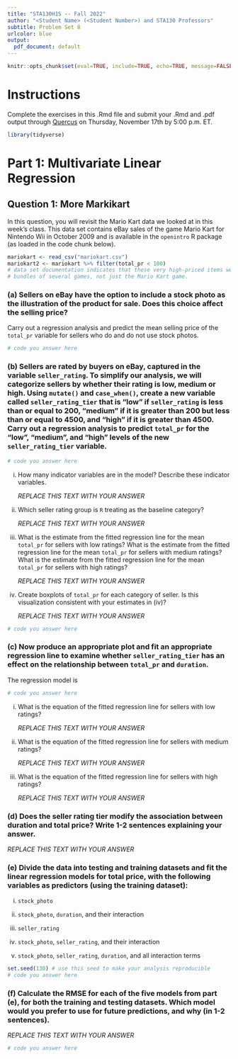 ```yaml
---
title: "STA130H1S -- Fall 2022"
author: "<Student Name> (<Student Number>) and STA130 Professors"
subtitle: Problem Set 8
urlcolor: blue
output:
  pdf_document: default
---
```


```r
knitr::opts_chunk$set(eval=TRUE, include=TRUE, echo=TRUE, message=FALSE, warning=FALSE)
```

# Instructions

Complete the exercises in this .Rmd file and submit your .Rmd and .pdf output through [Quercus](https://q.utoronto.ca/courses/253019/assignments/782402) on Thursday, November 17th by 5:00 p.m. ET. 


```r
library(tidyverse)
```

# Part 1: Multivariate Linear Regression

## Question 1: More Markikart

In this question, you will revisit the Mario Kart data we looked at in this week's class. This data set contains eBay sales of the game Mario Kart for Nintendo Wii in October 2009 and is available in the `openintro` R package (as loaded in the code chunk below).

```r
mariokart <- read_csv("mariokart.csv")
mariokart2 <- mariokart %>% filter(total_pr < 100)
# data set documentation indicates that these very high-priced items were 
# bundles of several games, not just the Mario Kart game.
```

### (a)  Sellers on eBay have the option to include a stock photo as the illustration of the product for sale.  Does this choice affect the selling price?  

Carry out a regression analysis and predict the mean selling price of the `total_pr` variable for sellers who do and do not use stock photos. 
    
```r
# code you answer here

```

### (b)  Sellers are rated by buyers on eBay, captured in the variable `seller_rating`.  To simplify our analysis, we will categorize sellers by whether their rating is low, medium or high.  Using `mutate()` and `case_when()`, create a new variable called `seller_rating_tier` that is "low" if `seller_rating` is less than or equal to 200, "medium" if it is greater than 200 but less than or equal to 4500, and "high" if it is greater than 4500.  Carry out a regression analysis to predict `total_pr` for the "low", "medium", and "high" levels of the new `seller_rating_tier` variable.

```r
# code you answer here

```

i. How many indicator variables are in the model? Describe these indicator variables.
    
    *REPLACE THIS TEXT WITH YOUR ANSWER*
    
ii. Which seller rating group is `R` treating as the baseline category?

    *REPLACE THIS TEXT WITH YOUR ANSWER*
    
iii. What is the estimate from the fitted regression line for the mean `total_pr`  for  sellers with low ratings?  What is the estimate from the fitted regression line for the mean `total_pr`  for sellers with medium ratings?  What is the estimate from the fitted regression line for the mean `total_pr`  for sellers with high ratings?

     *REPLACE THIS TEXT WITH YOUR ANSWER*

iv. Create boxplots of `total_pr` for each category of seller.  Is this visualization consistent with your estimates in (iv)?

    *REPLACE THIS TEXT WITH YOUR ANSWER*

```r
# code you answer here

```

### (c) Now produce an appropriate plot and fit an appropriate regression line to examine whether `seller_rating_tier` has an effect on the relationship between `total_pr` and `duration`. 

The regression model is

\begin{align*}
\texttt{total\_pr}_i = {} & \beta_0+\beta_1 \texttt{seller\_tier\_low}_i + \beta_2\texttt{seller\_rating\_tier\_medium}_i + \beta_3 \texttt{duration}_i \\
{} & + \beta_4 \texttt{seller\_rating\_tier\_low}_i \times \texttt{duration}_i + \beta_5 \texttt{seller\_rating\_tier\_medium}_i \times \texttt{duration}_i + \epsilon_i
\end{align*}


```r
# code you answer here

```


i. What is the equation of the fitted regression line for sellers with low ratings?

    *REPLACE THIS TEXT WITH YOUR ANSWER*

ii. What is the equation of the fitted regression line for sellers with medium ratings?

    *REPLACE THIS TEXT WITH YOUR ANSWER*

iii. What is the equation of the fitted regression line for sellers with high ratings?

     *REPLACE THIS TEXT WITH YOUR ANSWER*

### (d) Does the seller rating tier modify the association between duration and total price? Write 1-2 sentences explaining your answer.

*REPLACE THIS TEXT WITH YOUR ANSWER*

### (e) Divide the data into testing and training datasets and fit the linear regression models for total price, with the following variables as predictors (using the training dataset):

i. `stock_photo`

ii. `stock_photo`, `duration`, and their interaction

iii. `seller_rating`

iv. `stock_photo`, `seller_rating`, and their interaction

v. `stock_photo`, `seller_rating`, `duration`, and all interaction terms

```r
set.seed(130) # use this seed to make your analysis reproducible
# code you answer here

```
   
### (f) Calculate the RMSE for each of the five models from part (e), for both the training and testing datasets. Which model would you prefer to use for future predictions, and why (in 1-2 sentences).

*REPLACE THIS TEXT WITH YOUR ANSWER*

```r
# code you answer here

```











